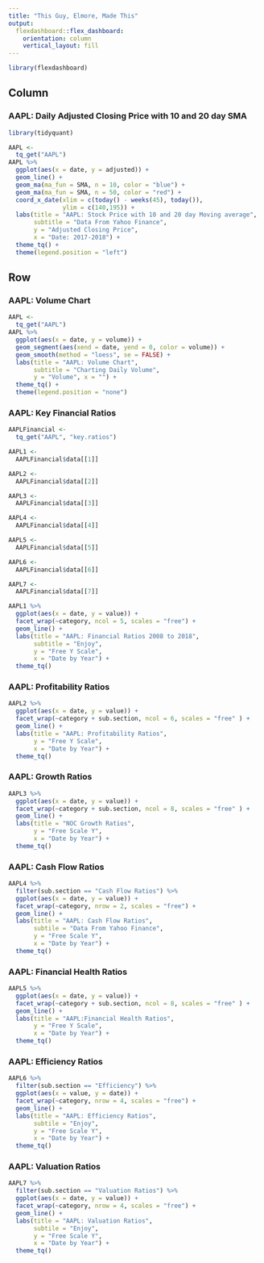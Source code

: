 ```yaml
---
title: "This Guy, Elmore, Made This"
output: 
  flexdashboard::flex_dashboard:
    orientation: column
    vertical_layout: fill
---
```


```r
library(flexdashboard)
```

Column {data-width=650}
-----------------------------------------------------------------------
### AAPL: Daily Adjusted Closing Price with 10 and 20 day SMA

```r
library(tidyquant)

AAPL <-
  tq_get("AAPL")
AAPL %>%
  ggplot(aes(x = date, y = adjusted)) +
  geom_line() +                         
  geom_ma(ma_fun = SMA, n = 10, color = "blue") +                 
  geom_ma(ma_fun = SMA, n = 50, color = "red") + 
  coord_x_date(xlim = c(today() - weeks(45), today()),
               ylim = c(140,195)) +
  labs(title = "AAPL: Stock Price with 10 and 20 day Moving average",
       subtitle = "Data From Yahoo Finance",
       y = "Adjusted Closing Price",
       x = "Date: 2017-2018") +
  theme_tq() +
  theme(legend.position = "left")

```

Row {.tabset .tabset-fade}
-----------------------------------------------------------------------

### AAPL: Volume Chart

```r
AAPL <-
  tq_get("AAPL")
AAPL %>%
  ggplot(aes(x = date, y = volume)) +
  geom_segment(aes(xend = date, yend = 0, color = volume)) +
  geom_smooth(method = "loess", se = FALSE) +
  labs(title = "AAPL: Volume Chart",
       subtitle = "Charting Daily Volume",
       y = "Volume", x = "") +
  theme_tq() +
  theme(legend.position = "none")
```

### AAPL: Key Financial Ratios

```r
AAPLFinancial <-
  tq_get("AAPL", "key.ratios")

AAPL1 <- 
  AAPLFinancial$data[[1]]

AAPL2 <- 
  AAPLFinancial$data[[2]]

AAPL3 <-
  AAPLFinancial$data[[3]]

AAPL4 <-
  AAPLFinancial$data[[4]]

AAPL5 <-
  AAPLFinancial$data[[5]]

AAPL6 <-
  AAPLFinancial$data[[6]]

AAPL7 <-
  AAPLFinancial$data[[7]]

AAPL1 %>%
  ggplot(aes(x = date, y = value)) +
  facet_wrap(~category, ncol = 5, scales = "free") +
  geom_line() +
  labs(title = "AAPL: Financial Ratios 2008 to 2018",
       subtitle = "Enjoy",
       y = "Free Y Scale",
       x = "Date by Year") +
  theme_tq()


```

### AAPL: Profitability Ratios

```r

AAPL2 %>%
  ggplot(aes(x = date, y = value)) +
  facet_wrap(~category + sub.section, ncol = 6, scales = "free" ) +
  geom_line() +
  labs(title = "AAPL: Profitability Ratios",
       y = "Free Y Scale",
       x = "Date by Year") +
  theme_tq()

```

### AAPL: Growth Ratios

```r
AAPL3 %>%
  ggplot(aes(x = date, y = value)) +
  facet_wrap(~category + sub.section, ncol = 8, scales = "free" ) +
  geom_line() +
  labs(title = "NOC Growth Ratios",
       y = "Free Scale Y",
       x = "Date by Year") +
  theme_tq()
```

### AAPL: Cash Flow Ratios

```r
AAPL4 %>%
  filter(sub.section == "Cash Flow Ratios") %>%
  ggplot(aes(x = date, y = value)) +
  facet_wrap(~category, nrow = 2, scales = "free") +
  geom_line() +
  labs(title = "AAPL: Cash Flow Ratios",
       subtile = "Data From Yahoo Finance",
       y = "Free Scale Y",
       x = "Date by Year") +
  theme_tq()
```

### AAPL: Financial Health Ratios

```r
AAPL5 %>%
  ggplot(aes(x = date, y = value)) +
  facet_wrap(~category + sub.section, ncol = 8, scales = "free" ) +
  geom_line() +
  labs(title = "AAPL:Financial Health Ratios",
       y = "Free Y Scale",
       x = "Date by Year") +
  theme_tq()
```

### AAPL: Efficiency Ratios

```r
AAPL6 %>%
  filter(sub.section == "Efficiency") %>%
  ggplot(aes(x = value, y = date)) +
  facet_wrap(~category, nrow = 4, scales = "free") +
  geom_line() +
  labs(title = "AAPL: Efficiency Ratios",
       subtile = "Enjoy",
       y = "Free Scale Y",
       x = "Date by Year") +
  theme_tq()
```

### AAPL: Valuation Ratios

```r
AAPL7 %>%
  filter(sub.section == "Valuation Ratios") %>%
  ggplot(aes(x = date, y = value)) +
  facet_wrap(~category, nrow = 4, scales = "free") +
  geom_line() +
  labs(title = "AAPL: Valuation Ratios",
       subtile = "Enjoy",
       y = "Free Scale Y",
       x = "Date by Year") +
  theme_tq()
```

